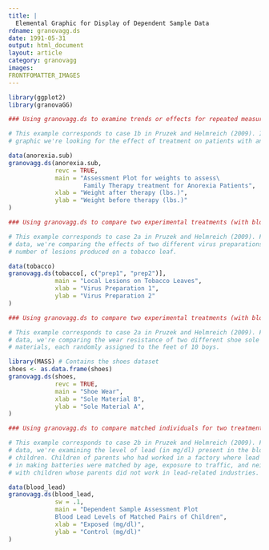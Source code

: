 ```yaml
---
title: |
  Elemental Graphic for Display of Dependent Sample Data
rdname: granovagg.ds
date: 1991-05-31
output: html_document
layout: article
category: granovagg
images:
FRONTFOMATTER_IMAGES
---
```


```r
library(ggplot2)
library(granovaGG)
```

```r
### Using granovagg.ds to examine trends or effects for repeated measures data.

# This example corresponds to case 1b in Pruzek and Helmreich (2009). In this
# graphic we're looking for the effect of treatment on patients with anorexia.

data(anorexia.sub)
granovagg.ds(anorexia.sub,
             revc = TRUE,
             main = "Assessment Plot for weights to assess\
                     Family Therapy treatment for Anorexia Patients",
             xlab = "Weight after therapy (lbs.)",
             ylab = "Weight before therapy (lbs.)"
)

### Using granovagg.ds to compare two experimental treatments (with blocking)

# This example corresponds to case 2a in Pruzek and Helmreich (2009). For this
# data, we're comparing the effects of two different virus preparations on the
# number of lesions produced on a tobacco leaf.

data(tobacco)
granovagg.ds(tobacco[, c("prep1", "prep2")],
             main = "Local Lesions on Tobacco Leaves",
             xlab = "Virus Preparation 1",
             ylab = "Virus Preparation 2"
)

### Using granovagg.ds to compare two experimental treatments (with blocking)

# This example corresponds to case 2a in Pruzek and Helmreich (2009). For this
# data, we're comparing the wear resistance of two different shoe sole
# materials, each randomly assigned to the feet of 10 boys.

library(MASS) # Contains the shoes dataset
shoes <- as.data.frame(shoes)
granovagg.ds(shoes,
             revc = TRUE,
             main = "Shoe Wear",
             xlab = "Sole Material B",
             ylab = "Sole Material A",
)

### Using granovagg.ds to compare matched individuals for two treatments

# This example corresponds to case 2b in Pruzek and Helmreich (2009). For this
# data, we're examining the level of lead (in mg/dl) present in the blood of
# children. Children of parents who had worked in a factory where lead was used
# in making batteries were matched by age, exposure to traffic, and neighborhood
# with children whose parents did not work in lead-related industries.

data(blood_lead)
granovagg.ds(blood_lead,
             sw = .1,
             main = "Dependent Sample Assessment Plot
             Blood Lead Levels of Matched Pairs of Children",
             xlab = "Exposed (mg/dl)",
             ylab = "Control (mg/dl)"
)



```